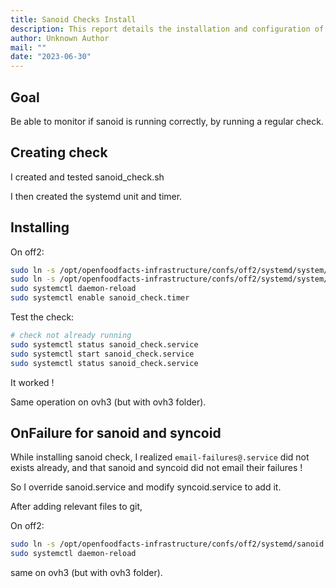 ```yaml
---
title: Sanoid Checks Install
description: This report details the installation and configuration of Sanoid checks to monitor its proper functioning. It covers creating and testing the `sanoid_check.sh` script, setting up systemd units and timers, and configuring email alerts for Sanoid and Syncoid failures to ensure reliable operation.
author: Unknown Author
mail: ""
date: "2023-06-30"
---
```


## Goal

Be able to monitor if sanoid is running correctly, by running a regular check.

## Creating check

I created and tested sanoid_check.sh

I then created the systemd unit and timer.

## Installing

On off2:

```bash
sudo ln -s /opt/openfoodfacts-infrastructure/confs/off2/systemd/system/email-failures@.service /etc/systemd/system/
sudo ln -s /opt/openfoodfacts-infrastructure/confs/off2/systemd/system/sanoid_check.* /etc/systemd/system/
sudo systemctl daemon-reload
sudo systemctl enable sanoid_check.timer
```

Test the check:
```bash
# check not already running
sudo systemctl status sanoid_check.service
sudo systemctl start sanoid_check.service
sudo systemctl status sanoid_check.service
```

It worked !

Same operation on ovh3 (but with ovh3 folder).

## OnFailure for sanoid and syncoid

While installing sanoid check, I realized `email-failures@.service` did not exists already,
and that sanoid and syncoid did not email their failures !

So I override sanoid.service and modify syncoid.service to add it.

After adding relevant files to git,

On off2:
```bash
sudo ln -s /opt/openfoodfacts-infrastructure/confs/off2/systemd/sanoid.service.d/override.conf /etc/systemd/system/
sudo systemctl daemon-reload
```

same on ovh3 (but with ovh3 folder).